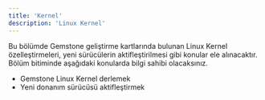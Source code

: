 ```yaml
---
title: 'Kernel'
description: 'Linux Kernel'
---
```


<Note>
Bu bölümde Gemstone geliştirme kartlarında bulunan Linux Kernel özelleştirmeleri, yeni sürücülerin
aktifleştirilmesi gibi konular ele alınacaktır.
</Note>

<Tip>
Bölüm bitiminde aşağıdaki konularda bilgi sahibi olacaksınız.

* Gemstone Linux Kernel derlemek
* Yeni donanım sürücüsü aktifleştirmek
</Tip>

